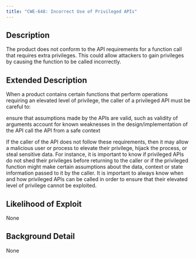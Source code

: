 ```yaml
---
title: "CWE-648: Incorrect Use of Privileged APIs"
---
```


## Description
The product does not conform to the API requirements for a function call that requires extra privileges. This could allow attackers to gain privileges by causing the function to be called incorrectly.

## Extended Description

When a product contains certain functions that perform operations requiring an elevated level of privilege, the caller of a privileged API must be careful to:

ensure that assumptions made by the APIs are valid, such as validity of arguments
account for known weaknesses in the design/implementation of the API
call the API from a safe context

If the caller of the API does not follow these requirements, then it may allow a malicious user or process to elevate their privilege, hijack the process, or steal sensitive data.
For instance, it is important to know if privileged APIs do not shed their privileges before returning to the caller or if the privileged function might make certain assumptions about the data, context or state information passed to it by the caller. It is important to always know when and how privileged APIs can be called in order to ensure that their elevated level of privilege cannot be exploited.


## Likelihood of Exploit
None

## Background Detail
None
        